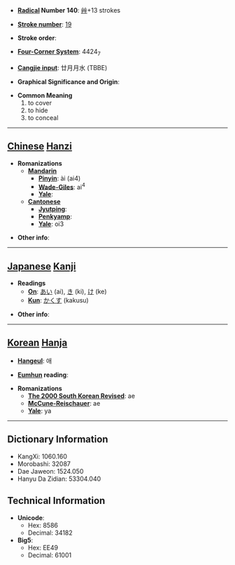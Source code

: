 * '''[[Wiktionary:Chinese radical index| Radical]] Number 140''': [[Wiktionary:Chinese radical index 艸|艸]]+13 strokes

* '''[[Wiktionary:Chinese total strokes index|Stroke number]]''': [[Wiktionary:Chinese total strokes index 19|19]]

* '''Stroke order''': 

* '''[[Wiktionary:Chinese four corner index|Four-Corner System]]''': 4424<sub>7</sub>

* '''[[Wiktionary:Chinese Cangjie index|Cangjie input]]''': 廿月月水 (TBBE)

* '''Graphical Significance and Origin''': 

* '''Common Meaning'''
*#to cover
*# to hide
*# to conceal


----

== [[Chinese]] [[Hanzi]] ==

* '''Romanizations'''
** '''[[Mandarin]]'''
*** '''[[Pinyin]]''': ài (ai4)
*** '''[[Wade-Giles]]''': ai<sup>4</sup>
*** '''[[Yale]]''': 
** '''[[Cantonese]]'''
*** '''[[Jyutping]]''':
*** '''[[Penkyamp]]''': 
*** '''[[Yale]]''': oi3

* '''Other info''': 

----

== [[Japanese]] [[Kanji]] ==

* '''Readings'''
** '''[[On]]''': [[あい]] (ai), [[き]] (ki), [[け]] (ke)
** '''[[Kun]]''': [[かくす]] (kakusu)

* '''Other info''':  

----

== [[Korean]] [[Hanja]] ==

* '''[[Hangeul]]''': 애

* '''[[Eumhun]] reading''': 

* '''Romanizations'''
** '''[[The 2000 South Korean Revised Romanization|The 2000 South Korean Revised]]''': ae
** '''[[McCune-Reischauer]]''': ae
** '''[[Yale]]''': ya

----

== Dictionary Information ==

* KangXi: 1060.160
* Morobashi: 32087
* Dae Jaweon: 1524.050
* Hanyu Da Zidian: 53304.040

== Technical Information ==

* '''Unicode''':
** Hex: 8586
** Decimal: 34182
* '''Big5''':
** Hex: EE49
** Decimal: 61001